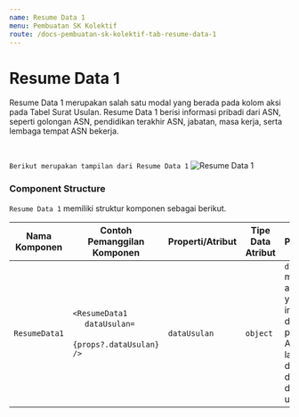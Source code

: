```yaml
---
name: Resume Data 1
menu: Pembuatan SK Kolektif
route: /docs-pembuatan-sk-kolektif-tab-resume-data-1
---
```


# Resume Data 1

Resume Data 1 merupakan salah satu modal yang berada pada kolom aksi pada Tabel Surat Usulan. 
Resume Data 1 berisi informasi pribadi dari ASN, seperti golongan ASN,
pendidikan terakhir ASN, jabatan, masa kerja, serta lembaga tempat ASN bekerja.

<br/>

```Berikut merupakan tampilan dari Resume Data 1```
![Resume Data 1](../../src/img/pembuatan-SK-kolektif/ResumeData1.jpeg)

### Component Structure

`Resume Data 1` memiliki struktur komponen sebagai berikut.

| Nama Komponen | Contoh Pemanggilan <br/> Komponen                                                                                            | Properti/Atribut | Tipe Data <br/> Atribut | Penjelasan                                                                                                                        |
| ------------- | -----------------------------------------------------------------------------------------------------------------------------|------------------| ------------------------|-----------------------------------------------------------------------------------------------------------------------------------|
| `ResumeData1` | `<ResumeData1` <br/> &nbsp;&nbsp;&nbsp;&nbsp; `dataUsulan=`  <br/> &nbsp;&nbsp;&nbsp;&nbsp; `{props?.dataUsulan}` <br/> `/>` | `dataUsulan`     | `object`                | `dataUsulan` merupakan atribut <br/> yang berisi informasi data <br/> pribadi ASN, jenis layanan, <br/> dan dokumen-dokumen usulan|
